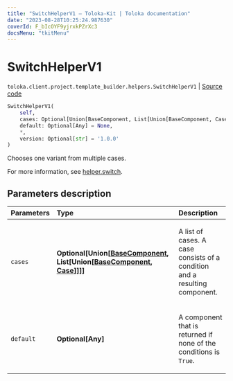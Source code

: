 ```yaml
---
title: "SwitchHelperV1 — Toloka-Kit | Toloka documentation"
date: "2023-08-28T10:25:24.987630"
coverId: F_bIcOYF9yjrxkPZrXc3
docsMenu: "tkitMenu"
---
```


# SwitchHelperV1

`toloka.client.project.template_builder.helpers.SwitchHelperV1` | [Source code](https://github.com/Toloka/toloka-kit/blob/v1.2.1/src/client/project/template_builder/helpers.py#L162)

```python
SwitchHelperV1(
    self,
    cases: Optional[Union[BaseComponent, List[Union[BaseComponent, Case]]]] = None,
    default: Optional[Any] = None,
    *,
    version: Optional[str] = '1.0.0'
)
```

Chooses one variant from multiple cases.

For more information, see [helper.switch](/docs/template-builder/reference/helper.switch).

## Parameters description

| Parameters | Type | Description |
| :----------| :----| :-----------|
`cases`|**Optional\[Union\[[BaseComponent](/docs/toloka-kit/reference/toloka.client.project.template_builder.base.BaseComponent), List\[Union\[[BaseComponent](/docs/toloka-kit/reference/toloka.client.project.template_builder.base.BaseComponent), [Case](/docs/toloka-kit/reference/toloka.client.project.template_builder.helpers.SwitchHelperV1.Case)\]\]\]\]**|<p>A list of cases. A case consists of a condition and a resulting component.</p>
`default`|**Optional\[Any\]**|<p>A component that is returned if none of the conditions is `True`.</p>